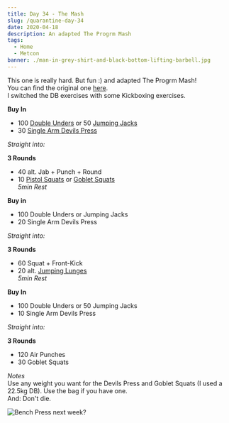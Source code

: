 ```yaml
---
title: Day 34 - The Mash
slug: /quarantine-day-34
date: 2020-04-18
description: An adapted The Progrm Mash
tags:
  - Home
  - Metcon
banner: ./man-in-grey-shirt-and-black-bottom-lifting-barbell.jpg
---
```


This one is really hard. But fun :) and adapted The Progrm Mash!<br/>
You can find the original one [here](https://www.instagram.com/p/B_FX3AVpAwM/).<br/>
I switched the DB exercises with some Kickboxing exercises.

**Buy In**
* 100 [Double Unders](https://www.youtube.com/watch?v=-tF3hUsPZAI) or 50 [Jumping Jacks](https://www.youtube.com/watch?v=SfaNwjsK0Lo)
* 30 [Single Arm Devils Press](https://www.youtube.com/watch?v=0tonI1Z7CTM)<br/>

*Straight into:*<br/>

**3 Rounds**
* 40 alt. Jab + Punch + Round
* 10 [Pistol Squats](https://www.youtube.com/watch?v=Yfd2BXnEcbg) or [Goblet Squats](https://www.youtube.com/watch?v=mF5tnEBrdkc)<br/>
*5min Rest*<br/>

**Buy in**
* 100 Double Unders or Jumping Jacks
* 20 Single Arm Devils Press<br/>

*Straight into:*<br/>

**3 Rounds**
* 60 Squat + Front-Kick
* 20 alt. [Jumping Lunges](https://www.youtube.com/watch?v=1ExU8445rbU)<br/>
*5min Rest*<br/>

**Buy In**
* 100 Double Unders or 50 Jumping Jacks
* 10 Single Arm Devils Press<br/>

*Straight into:*<br/>

**3 Rounds**
* 120 Air Punches
* 30 Goblet Squats

*Notes*<br/>
Use any weight you want for the Devils Press and Goblet Squats (I used a 22.5kg DB). Use the bag if you have one.<br/>
And: Don't die.

![Bench Press next week?](./man-in-grey-shirt-and-black-bottom-lifting-barbell.jpg)
